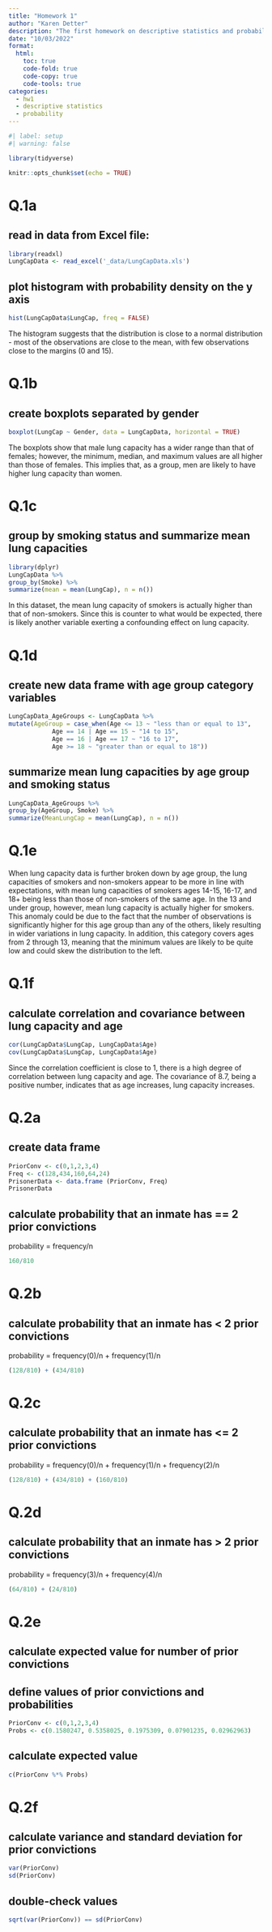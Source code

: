 ```yaml
---
title: "Homework 1"
author: "Karen Detter"
description: "The first homework on descriptive statistics and probability"
date: "10/03/2022"
format:
  html:
    toc: true
    code-fold: true
    code-copy: true
    code-tools: true
categories:
  - hw1
  - descriptive statistics 
  - probability
---
```

```r
#| label: setup
#| warning: false

library(tidyverse)

knitr::opts_chunk$set(echo = TRUE)
```
# Q.1a

## read in data from Excel file:

```r
library(readxl)
LungCapData <- read_excel('_data/LungCapData.xls')
```

## plot histogram with probability density on the y axis
```r
hist(LungCapData$LungCap, freq = FALSE)
```

The histogram suggests that the distribution is close to a normal distribution - most of the observations are close to the mean, with few observations close to the margins (0 and 15).

# Q.1b
## create boxplots separated by gender
```r
boxplot(LungCap ~ Gender, data = LungCapData, horizontal = TRUE)
```

The boxplots show that male lung capacity has a wider range than that of females; however, the minimum, median, and maximum values are all higher than those of females. This implies that, as a group, men are likely to have higher lung capacity than women.

# Q.1c
## group by smoking status and summarize mean lung capacities
```r
library(dplyr)
LungCapData %>%
group_by(Smoke) %>%
summarize(mean = mean(LungCap), n = n())
```

In this dataset, the mean lung capacity of smokers is actually higher than that of non-smokers. Since this is counter to what would be expected, there is likely another variable exerting a confounding effect on lung capacity. 

# Q.1d
## create new data frame with age group category variables
```r
LungCapData_AgeGroups <- LungCapData %>%
mutate(AgeGroup = case_when(Age <= 13 ~ "less than or equal to 13", 
            Age == 14 | Age == 15 ~ "14 to 15",
            Age == 16 | Age == 17 ~ "16 to 17",
            Age >= 18 ~ "greater than or equal to 18"))
```

## summarize mean lung capacities by age group and smoking status
```r
LungCapData_AgeGroups %>%
group_by(AgeGroup, Smoke) %>%
summarize(MeanLungCap = mean(LungCap), n = n())
```

# Q.1e
When lung capacity data is further broken down by age group, the lung capacities of smokers and non-smokers appear to be more in line with expectations, with mean lung capacities of smokers ages 14-15, 16-17, and 18+ being less than those of non-smokers of the same age. In the 13 and under group, however, mean lung capacity is actually higher for smokers. This anomaly could be due to the fact that the number of observations is significantly higher for this age group than any of the others, likely resulting in wider variations in lung capacity. In addition, this category covers ages from 2 through 13, meaning that the minimum values are likely to be quite low and could skew the distribution to the left.

# Q.1f
## calculate correlation and covariance between lung capacity and age
```r
cor(LungCapData$LungCap, LungCapData$Age)
cov(LungCapData$LungCap, LungCapData$Age)
```
Since the correlation coefficient is close to 1, there is a high degree of correlation between lung capacity and age. The covariance of 8.7, being a positive number, indicates that as age increases, lung capacity increases.


# Q.2a
## create data frame
```r
PriorConv <- c(0,1,2,3,4)
Freq <- c(128,434,160,64,24)
PrisonerData <- data.frame (PriorConv, Freq)
PrisonerData
```

## calculate probability that an inmate has == 2 prior convictions

probability = frequency/n
```r
160/810
```
# Q.2b
## calculate probability that an inmate has < 2 prior convictions

probability = frequency(0)/n + frequency(1)/n
```r
(128/810) + (434/810)
```

# Q.2c
## calculate probability that an inmate has <= 2 prior convictions

probability = frequency(0)/n + frequency(1)/n + frequency(2)/n
```r
(128/810) + (434/810) + (160/810)
```

# Q.2d
## calculate probability that an inmate has > 2 prior convictions

probability = frequency(3)/n + frequency(4)/n
```r
(64/810) + (24/810)
```

# Q.2e

## calculate expected value for number of prior convictions
## define values of prior convictions and probabilities
```r
PriorConv <- c(0,1,2,3,4)
Probs <- c(0.1580247, 0.5358025, 0.1975309, 0.07901235, 0.02962963)
```

## calculate expected value
```r
c(PriorConv %*% Probs)
```

# Q.2f
## calculate variance and standard deviation for prior convictions
```r
var(PriorConv)
sd(PriorConv)
```

## double-check values
```r
sqrt(var(PriorConv)) == sd(PriorConv)
```



